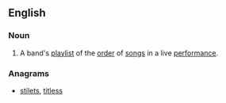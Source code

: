 ==English==
{{wikipedia}}
===Noun===
{{en-noun|head=[[set]] [[list]]}}

# {{music}} A band's [[playlist]] of the [[order]] of [[song]]s in a live [[performance]].

===Anagrams===
* [[stilets#English|stilets]], [[titless#English|titless]]